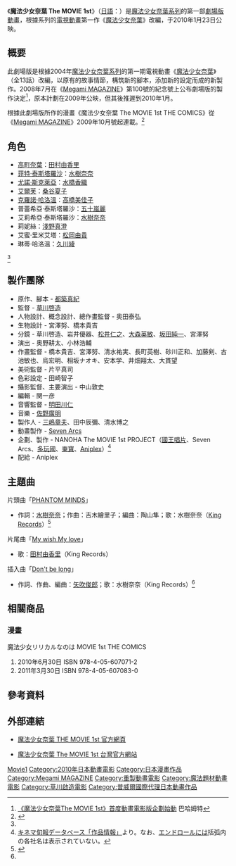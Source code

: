 {{Otheruses|subject=「魔法少女奈葉系列」的其中一款作品|other=整個系列作品|魔法少女奈葉系列}}
{{Infobox animanga/Headerofja
|標題= 魔法少女奈葉 The MOVIE 1st
|圖像= 
|尺寸= 
|說明= 
|日文名稱= 魔法少女リリカルなのは The MOVIE 1st
|英文名稱= Magical girl lyrical Nanoha The MOVIE 1st
|假名= まほうしょうじょリリカルなのは ザ ムービー ファースト
|羅馬字= Mahō Shōjo Ririkaru Nanoha za Mubi Fasuto
|類型= [[魔法少女|魔法少女]]
}}
{{Infobox animanga/Movie
|標題= 
|導演= [[草川啟造|草川啟造]]
|製作= [[製作委員會方式|NANOHA The MOVIE 1st PROJECT]]
|上映日= {{JPN}} 2010年1月23日<br/>{{TWN}} 2010年8月20日<br/>{{KOR}} 2019年8月1日<br/>{{THA}} 
|片長= 2小時10分
|原案
|原作=
|企畫=
|腳本=
|分鏡=
|演出=
|人物設定=
|作畫監督=
|機械設定=
|音樂=
|其他= 
|Copyright= NANOHA The MOVIE 1st PROJECT
}}
{{Infobox animanga/Other
|標題=代理發行
|內容={{flagicon|Taiwan}} [[普威爾國際|普威爾國際]]<br />{{flagicon|KOR}} [[大元媒體|大元媒體]]
}}
{{Infobox animanga/Manga
|標題= 魔法少女奈葉 The MOVIE 1st<br />THE COMICS
|作者= [[都築真紀|都築真紀]]
|作畫= [[長谷川光司|長谷川光司]]
|出版社= [[學研|學研Publishing]]
|其他出版社= 
|連載雜誌= [[Megami_MAGAZINE|Megami MAGAZINE]]
|發售日= 
|開始= 2009年11月號
|結束= 2010年11月號
|冊數= 全2卷
|話數= 
}}
{{Infobox animanga/Footerofja}}
《'''魔法少女奈葉 The MOVIE 1st'''》（[[日語|日語]]：{{lang|ja|'''魔法少女リリカルなのは The MOVIE 1st'''}}）是[[魔法少女奈葉系列|魔法少女奈葉系列]]的第一部[[劇場版|劇場版動畫]]，根據系列的[[電視動畫|電視動畫]]第一作《[[魔法少女奈葉|魔法少女奈葉]]》改編，于2010年1月23日公映。

== 概要 ==
此劇場版是根據2004年[[魔法少女奈葉系列|魔法少女奈葉系列]]的第一期電視動畫《[[魔法少女奈葉|魔法少女奈葉]]》（全13話）改編，以原有的故事情節，構筑新的腳本，添加新的設定而成的新製作。2008年7月在《[[Megami_MAGAZINE|Megami MAGAZINE]]》第100號的紀念號上公布劇場版的製作決定<ref>[http://gnn.gamer.com.tw/2/31712.html 《魔法少女奈葉The MOVIE 1st》首度動畫電影版企劃始動] 巴哈姆特</ref>，原本計劃在2009年公映，但其後推遲到2010年1月。

根據此劇場版所作的漫畫《魔法少女奈葉 The MOVIE 1st THE COMICS》從《[[Megami_MAGAZINE|Megami MAGAZINE]]》2009年10月號起連載。<ref>{{cite web|url=http://www.amazon.co.jp/dp/B002L6OC8M/|title=Megami MAGAZINE (メガミマガジン) 2009年 10月号|publisher=[[Amazon.co.jp|Amazon.co.jp]]|accessdate=2016年3月14日|language=ja}}</ref>

== 角色 ==
{{seealso|魔法少女奈葉系列角色列表}}
*[[高町奈葉|高町奈葉]]：[[田村由香里|田村由香里]]
*[[菲特·泰斯塔羅沙|菲特·泰斯塔羅沙]]：[[水樹奈奈|水樹奈奈]]
*[[尤諾·斯克萊亞|尤諾·斯克萊亞]]：[[水橋香織|水橋香織]]
*[[艾爾芙|艾爾芙]]：[[桑谷夏子|桑谷夏子]]
*[[克羅諾·哈洛溫|克羅諾·哈洛溫]]：[[高橋美佳子|高橋美佳子]]
*普蕾希亞·泰斯塔羅沙：[[五十嵐麗|五十嵐麗]]
*艾莉希亞·泰斯塔羅沙：[[水樹奈奈|水樹奈奈]]
*莉妮絲：[[淺野真澄|淺野真澄]]
*艾蜜·里米艾塔：[[松岡由貴|松岡由貴]]
*琳蒂·哈洛溫：[[久川綾|久川綾]]
<ref name="offical"/>

== 製作團隊 ==
* 原作、腳本 - [[都築真紀|都築真紀]]
* 監督 - [[草川啓造|草川啓造]]
* 人物設計、概念設計、總作畫監督 - 奥田泰弘
* 生物設計 - 宮澤努、橋本貴吉
* 分鏡 - 草川啓造、岩井優器、[[松井仁之|松井仁之]]、[[大森英敏|大森英敏]]、[[坂田純一|坂田純一]]、宮澤努
* 演出 - 奥野耕太、小林浩輔
* 作畫監督 - 橋本貴吉、宮澤努、清水祐実、長町英樹、砂川正和、加藤剣、古池敏也、烏宏明、相坂ナオキ、安本学、井畑翔太、大貫望
* 美術監督 - 片平真司
* 色彩設定 - 田崎智子
* 攝影監督、主要演出 - 中山敦史
* 編輯 - 関一彦 
* 音響監督 - [[明田川仁|明田川仁]]
* 音樂 - [[佐野廣明|佐野廣明]]
* 製作人 - [[三嶋章夫|三嶋章夫]]、田中辰彌、清水博之
* 動畫製作 - [[Seven_Arcs|Seven Arcs]]
* 企劃、製作 - NANOHA The MOVIE 1st PROJECT（[[國王唱片|國王唱片]]、Seven Arcs、[[多玩國|多玩國]]、[[東寶|東寶]]、[[Aniplex|Aniplex]]）<ref>[http://www.kinejun.jp/cinema/id/40581 キネマ旬報データベース「作品情報」]{{Dead link|date=2018年6月 |bot=InternetArchiveBot |fix-attempted=no }}より。なお、[[クレジットタイトル|エンドロール]]には括弧内の各社名は表示されていない。</ref>
* 配給 - Aniplex

== 主題曲 ==
; 片頭曲「[[PHANTOM_MINDS|PHANTOM MINDS]]」
* 作詞：[[水樹奈奈|水樹奈奈]]；作曲：吉木繪里子；編曲：陶山隼；歌：水樹奈奈（[[King_Records|King Records]]）<ref name="phantom">[http://music.jp.msn.com/news/article.aspx?articleid=201978 {{lang|ja|水樹奈々の2010年第1弾シングルは劇場版「リリカルなのは」主題歌！}}] {{webarchive|url=https://web.archive.org/web/20120409073509/http://music.jp.msn.com/news/article.aspx?articleid=201978 |date=2012-04-09 }}</ref>

; 片尾曲「[[My_wish_My_love|My wish My love]]」
* 歌：[[田村由香里|田村由香里]]（King Records）

; 插入曲「[[PHANTOM_MINDS|Don't be long]]」
* 作詞、作曲、編曲：[[矢吹俊郎|矢吹俊郎]]；歌：水樹奈奈（King Records）<ref name="phantom"/>

== 相關商品 ==
=== 漫畫 ===
魔法少女リリカルなのは MOVIE 1st THE COMICS

#2010年6月30日 ISBN 978-4-05-607071-2
#2011年3月30日 ISBN 978-4-05-607083-0

== 參考資料 ==
{{reflist}}

== 外部連結 ==
* {{ja}}[http://www.nanoha.com/ 魔法少女奈葉 THE MOVIE 1st 官方網頁]
* {{zh-tw}}[https://web.archive.org/web/20100825140532/http://www.prowaremovie.com/nanoha/ 魔法少女奈葉 The MOVIE 1st 台灣官方網站]

{{電視節目的變遷|
|電視台= {{flagicon|Taiwan}} 台灣 [[Animax|Animax]]
|播放檔次= 星期六 23:00-01:30
|節目名稱= 魔法少女奈葉 The MOVIE 1st<br />（2011年8月13日）
|上一節目= [[涼宮春日的消失|涼宮春日的消失]]
|下一節目= [[Fate/stay_night|命運/停駐之夜劇場版]]
}}

{{魔法少女奈葉}}
{{草川啟造執導作品}}
{{Seven Arcs}}

{{DEFAULTSORT:Mahou Shoujyo Lyrical Nanoha The MOVIE 1st}}
[[Category:魔法少女奈葉|Movie1]]
[[Category:2010年日本動畫電影|Category:2010年日本動畫電影]]
[[Category:日本漫畫作品|Category:日本漫畫作品]]
[[Category:Megami_MAGAZINE|Category:Megami MAGAZINE]]
[[Category:重製動畫電影|Category:重製動畫電影]]
[[Category:魔法題材動畫電影|Category:魔法題材動畫電影]]
[[Category:草川啟造電影|Category:草川啟造電影]]
[[Category:普威爾國際代理日本動畫作品|Category:普威爾國際代理日本動畫作品]]